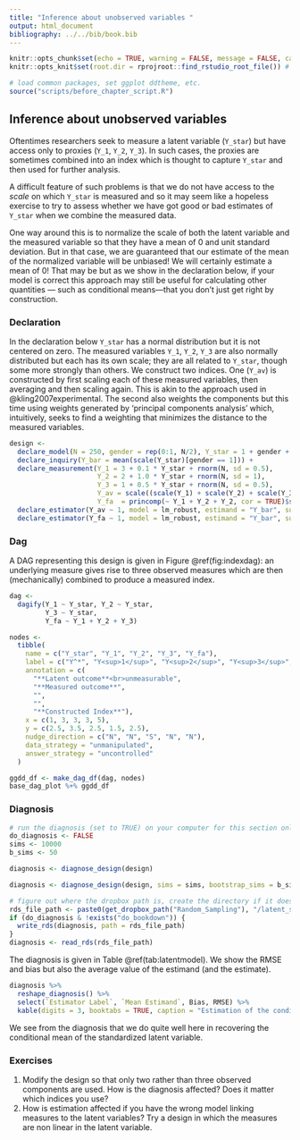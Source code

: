 ```yaml
---
title: "Inference about unobserved variables "
output: html_document
bibliography: ../../bib/book.bib 
---
```


<!-- note do_bookdown is set in index.rmd, so we know if you're running just this .Rmd or compiling the book-->
```r
knitr::opts_chunk$set(echo = TRUE, warning = FALSE, message = FALSE, cache = FALSE)
knitr::opts_knit$set(root.dir = rprojroot::find_rstudio_root_file()) # files are all relative to RStudio project home
```

```r
# load common packages, set ggplot ddtheme, etc.
source("scripts/before_chapter_script.R")
```

<!-- start post here, do not edit above -->

## Inference about unobserved variables 

Oftentimes researchers seek to measure a latent variable (`Y_star`) but have access only to proxies  (`Y_1`, `Y_2`, `Y_3`). In such cases, the proxies are sometimes combined into an index which is thought to capture `Y_star` and then used for further analysis.

A difficult feature of such problems is that we do not have access to the *scale* on which `Y_star` is measured and so it may seem like a hopeless exercise to try to assess whether we have got good or bad estimates of `Y_star` when we combine the measured data. 

One way around this is to normalize the scale of both the latent variable and the measured variable so that they have a mean of 0 and unit standard deviation. But in that case, we are guaranteed that our estimate of the mean of the normalized variable will be unbiased! We will certainly estimate a mean of 0! That may be but as we show in the declaration below, if your model is correct this approach may still be useful for calculating other quantities --- such as conditional means---that you don't just get right by construction.  

### Declaration

In the declaration below `Y_star` has a normal distribution but it is not centered on zero. The measured variables `Y_1`, `Y_2`, `Y_3` are also normally distributed but each has its own scale; they are all related to `Y_star`, though some more strongly than others. We construct two indices. One (`Y_av`) is constructed by first scaling each of these measured variables, then averaging and then scaling again. This is akin to the approach used in @kling2007experimental. The second also weights the components but this time using weights generated by 'principal components analysis' which, intuitively, seeks to find a weighting that minimizes the distance to the measured variables. 

```r

design <-
  declare_model(N = 250, gender = rep(0:1, N/2), Y_star = 1 + gender + 2* rnorm(N)) +
  declare_inquiry(Y_bar = mean(scale(Y_star)[gender == 1])) + 
  declare_measurement(Y_1 = 3 + 0.1 * Y_star + rnorm(N, sd = 0.5),
                      Y_2 = 2 + 1.0 * Y_star + rnorm(N, sd = 1),
                      Y_3 = 1 + 0.5 * Y_star + rnorm(N, sd = 0.5),
                      Y_av = scale((scale(Y_1) + scale(Y_2) + scale(Y_3))),
                      Y_fa  = princomp(~ Y_1 + Y_2 + Y_2, cor = TRUE)$scores[,1]) + 
  declare_estimator(Y_av ~ 1, model = lm_robust, estimand = "Y_bar", subset = gender ==1, label = "Average") +
  declare_estimator(Y_fa ~ 1, model = lm_robust, estimand = "Y_bar", subset = gender ==1, label = "principal components")

```

### Dag

A DAG representing this design is given in Figure \@ref(fig:indexdag): an underlying measure gives rise to three observed measures which are then (mechanically) combined to produce a measured index.

```r

dag <-
  dagify(Y_1 ~ Y_star, Y_2 ~ Y_star, 
         Y_3 ~ Y_star, 
         Y_fa ~ Y_1 + Y_2 + Y_3)

nodes <-
  tibble(
    name = c("Y_star", "Y_1", "Y_2", "Y_3", "Y_fa"),
    label = c("Y^*", "Y<sup>1</sup>", "Y<sup>2</sup>", "Y<sup>3</sup>", "I"),
    annotation = c(
      "**Latent outcome**<br>unmeasurable",
      "**Measured outcome**",
      "",
      "",
      "**Constructed Index**"),
    x = c(1, 3, 3, 3, 5),
    y = c(2.5, 3.5, 2.5, 1.5, 2.5),
    nudge_direction = c("N", "N", "S", "N", "N"),
    data_strategy = "unmanipulated",
    answer_strategy = "uncontrolled"
  )

ggdd_df <- make_dag_df(dag, nodes)
base_dag_plot %+% ggdd_df
```

### Diagnosis

<!-- `r flagit()` -->
<!-- Perhaps a good psychometric example would be worthwhile to explore here? Or an education example? -->


<!-- make sure to rename the section title below -->

```r
# run the diagnosis (set to TRUE) on your computer for this section only before pushing to Github. no diagnosis will ever take place on github.
do_diagnosis <- FALSE
sims <- 10000
b_sims <- 50
```


```r
diagnosis <- diagnose_design(design) 
```


```r
diagnosis <- diagnose_design(design, sims = sims, bootstrap_sims = b_sims) 
```

```r
# figure out where the dropbox path is, create the directory if it doesn't exist, and name the RDS file
rds_file_path <- paste0(get_dropbox_path("Random_Sampling"), "/latent_sims.RDS")
if (do_diagnosis & !exists("do_bookdown")) {
  write_rds(diagnosis, path = rds_file_path)
}
diagnosis <- read_rds(rds_file_path)
```

The diagnosis is given in Table \@ref(tab:latentmodel). We show the RMSE and bias but also the average value of the estimand (and the estimate).

```r
diagnosis %>%
  reshape_diagnosis() %>%
  select(`Estimator Label`, `Mean Estimand`, Bias, RMSE) %>%
  kable(digits = 3, booktabs = TRUE, caption = "Estimation of the conditional mean of a normalized latent variable")
```


We see from the diagnosis that we do quite well here in recovering the conditional mean of the standardized latent variable.  


### Exercises

1. Modify the design so that only two rather than three observed components are used. How is the diagnosis affected? Does it matter which indices you use?
<!-- 2. Try to modify the design so that (a) indices are generated by a factor analysis procedure and (b) the different indices vary in the extent to which they are correlated with each other. -->
2. How is estimation affected if you have the wrong model linking measures to the latent variables? Try a design in which the measures are non linear in the latent variable. 

